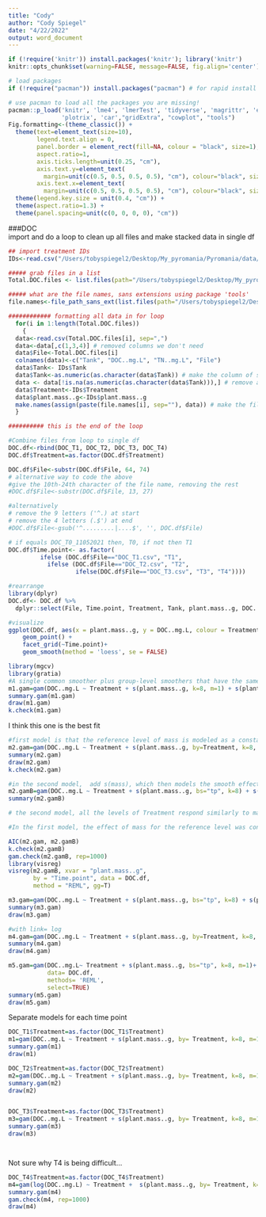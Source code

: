 ```yaml
---
title: "Cody"
author: "Cody Spiegel"
date: "4/22/2022"
output: word_document
---
```


```r
if (!require('knitr')) install.packages('knitr'); library('knitr')
knitr::opts_chunk$set(warning=FALSE, message=FALSE, fig.align='center')

# load packages
if (!require("pacman")) install.packages("pacman") # for rapid install if not in library

# use pacman to load all the packages you are missing!
pacman::p_load('knitr', 'lme4', 'lmerTest', 'tidyverse', 'magrittr', 'effects', 'plyr', 'dplyr', 
               'plotrix', 'car',"gridExtra", "cowplot", "tools")
Fig.formatting<-(theme_classic()) +
  theme(text=element_text(size=10),
        legend.text.align = 0,
        panel.border = element_rect(fill=NA, colour = "black", size=1),
        aspect.ratio=1, 
        axis.ticks.length=unit(0.25, "cm"),
        axis.text.y=element_text(
          margin=unit(c(0.5, 0.5, 0.5, 0.5), "cm"), colour="black", size=10), 
        axis.text.x=element_text(
          margin=unit(c(0.5, 0.5, 0.5, 0.5), "cm"), colour="black", size=8)) +
  theme(legend.key.size = unit(0.4, "cm")) +
  theme(aspect.ratio=1.3) +
  theme(panel.spacing=unit(c(0, 0, 0, 0), "cm"))


```

###DOC  
import and do a loop to clean up all files and make stacked data in single df
```r
## import treatment IDs
IDs<-read.csv("/Users/tobyspiegel2/Desktop/My_pyromania/Pyromania/data/treatment.IDs.csv")

##### grab files in a list
Total.DOC.files <- list.files(path="/Users/tobyspiegel2/Desktop/My_pyromania/Pyromania/data/DOC.TN", pattern = "csv$", full.names = T)

##### what are the file names, sans extensions using package 'tools'
file.names<-file_path_sans_ext(list.files(path="/Users/tobyspiegel2/Desktop/My_pyromania/Pyromania/data/DOC.TN", pattern = "csv$", full.names = F))

############ formatting all data in for loop
  for(i in 1:length(Total.DOC.files))
    {
  data<-read.csv(Total.DOC.files[i], sep=",")
  data<-data[,c(1,3,4)] # removed columns we don't need
  data$File<-Total.DOC.files[i]
  colnames(data)<-c("Tank", "DOC..mg.L", "TN..mg.L", "File")
  data$Tank<- IDs$Tank
  data$Tank<-as.numeric(as.character(data$Tank)) # make the column of samples all numeric
  data <- data[!is.na(as.numeric(as.character(data$Tank))),] # remove all rows that aren't numeric/tanks
  data$Treatment<-IDs$Treatment
  data$plant.mass..g<-IDs$plant.mass..g
  make.names(assign(paste(file.names[i], sep=""), data)) # make the file name the name of new df for loop df
  }

########## this is the end of the loop

#Combine files from loop to single df
DOC.df<-rbind(DOC_T1, DOC_T2, DOC_T3, DOC_T4)
DOC.df$Treatment=as.factor(DOC.df$Treatment)

DOC.df$File<-substr(DOC.df$File, 64, 74) 
# alternative way to code the above
#give the 10th-24th character of the file name, removing the rest
#DOC.df$File<-substr(DOC.df$File, 13, 27) 

#alternatively
# remove the 9 letters ('^.) at start 
# remove the 4 letters (.$') at end
#DOC.df$File<-gsub('^.........|....$', '', DOC.df$File) 

# if equals DOC_T0_11052021 then, T0, if not then T1
DOC.df$Time.point<- as.factor(
         ifelse (DOC.df$File=="DOC_T1.csv", "T1",
           ifelse (DOC.df$File=="DOC_T2.csv", "T2", 
                   ifelse(DOC.df$File=="DOC_T3.csv", "T3", "T4"))))

#rearrange
library(dplyr)
DOC.df<- DOC.df %>% 
  dplyr::select(File, Time.point, Treatment, Tank, plant.mass..g, DOC..mg.L, TN..mg.L) 

#visualize
ggplot(DOC.df, aes(x = plant.mass..g, y = DOC..mg.L, colour = Treatment)) +
    geom_point() +
    facet_grid(~Time.point)+
    geom_smooth(method = 'loess', se = FALSE) 


```


```r
library(mgcv)
library(gratia)
#A single common smoother plus group-level smoothers that have the same wiggliness (model GS)
m1.gam=gam(DOC..mg.L ~ Treatment + s(plant.mass..g, k=8, m=1) + s(plant.mass..g, Time.point, k=8, bs="fs", m=1), data=DOC.df, method="REML")
summary.gam(m1.gam)
draw(m1.gam)
k.check(m1.gam)

```
I think this one is the best fit
```r
#first model is that the reference level of mass is modeled as a constant term (it is the intercept), with the effect of mass for the other levels being smooth differences from this constant.
m2.gam=gam(DOC..mg.L ~ Treatment + s(plant.mass..g, by=Treatment, k=8, m=1) + s(plant.mass..g, Time.point, k=11, bs="fs", m=1), data=DOC.df, family= Gamma("log"), method="REML", select = T)
summary(m2.gam)
draw(m2.gam)
k.check(m2.gam)

#in the second model,  add s(mass), which then models the smooth effect of mass in the reference level. Now, the by smooths model smooth differences from this no-longer-constant reference smooth.
m2.gamB=gam(DOC..mg.L ~ Treatment + s(plant.mass..g, bs="tp", k=8) + s(plant.mass..g, by=Treatment, k=8, m=1) + s(plant.mass..g, Time.point, k=11, bs="fs", m=1), data=DOC.df, method="REML", family= Gamma(link = "log"), select = T)
summary(m2.gamB)

# the second model, all the levels of Treatment respond similarly to mass hence there are no large deviations from the smooth for the reference level of Treatment and hence the terms are not significant. the model is set up like ANOVA contrasts (estimate an effect for the reference level then have differences between individual levels and the reference), then fit the model like model 2

#In the first model, the effect of mass for the reference level was constant, so the difference smooths picked up the actual non-linear effect of mass and hence were significantly different from zero

AIC(m2.gam, m2.gamB)
k.check(m2.gamB)
gam.check(m2.gamB, rep=1000)
library(visreg)
visreg(m2.gamB, xvar = "plant.mass..g",
       by = "Time.point", data = DOC.df,
       method = "REML", gg=T)


```

```r
m3.gam=gam(DOC..mg.L ~ Treatment + s(plant.mass..g, bs="tp", k=8) + s(plant.mass..g, by=Treatment, k=8, m=1) + s(plant.mass..g, Time.point, k=8, bs="fs", m=1), data=DOC.df, method="REML", select = T)
summary(m3.gam)
draw(m3.gam)


```

```r
#with link= log
m4.gam=gam(DOC..mg.L ~ Treatment + s(plant.mass..g, by=Treatment, k=8, m=1) + s(plant.mass..g, Time.point, k=8, bs="fs", m=1),family = gaussian(link = "log"), data=DOC.df, method="REML", select=T)
summary(m4.gam)
draw(m4.gam)
```

```r
m5.gam=gam(DOC..mg.L~ Treatment + s(plant.mass..g, bs="tp", k=8, m=1)+ s(plant.mass..g, Time.point, bs="fs", k=8, m=1),#time point specific trends
           data= DOC.df,
           methods= 'REML',
           select=TRUE)
summary(m5.gam)
draw(m5.gam)
```


Separate models for each time point
```r
DOC_T1$Treatment=as.factor(DOC_T1$Treatment)
m1=gam(DOC..mg.L ~ Treatment + s(plant.mass..g, by= Treatment, k=8, m=1), data= DOC_T1, method= "REML")
summary.gam(m1)
draw(m1)

```
```r
DOC_T2$Treatment=as.factor(DOC_T2$Treatment)
m2=gam(DOC..mg.L ~ Treatment + s(plant.mass..g, by= Treatment, k=8, m=1), data= DOC_T2, method= "REML")
summary.gam(m2)
draw(m2)



```

```r
DOC_T3$Treatment=as.factor(DOC_T3$Treatment)
m3=gam(DOC..mg.L ~ Treatment + s(plant.mass..g, by= Treatment, k=8, m=1), data= DOC_T3, method= "REML")
summary.gam(m3)
draw(m3)




```

Not sure why T4 is being difficult...
```r
DOC_T4$Treatment=as.factor(DOC_T4$Treatment)
m4=gam(log(DOC..mg.L) ~ Treatment +  s(plant.mass..g, by= Treatment, k=8, m=1), data= DOC_T4, method= "REML")
summary.gam(m4)
gam.check(m4, rep=1000)
draw(m4)

```


